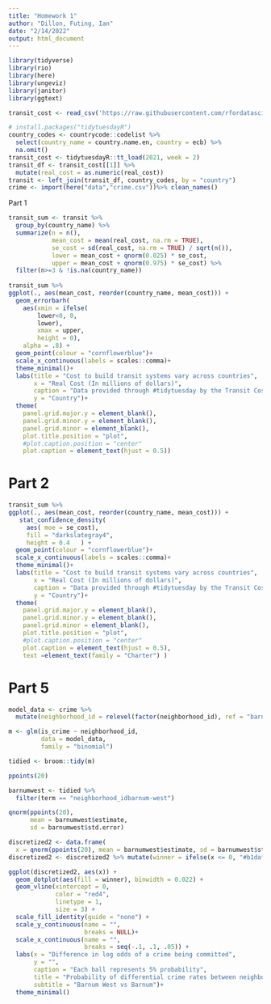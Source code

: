 ```yaml
---
title: "Homework 1"
author: "Dillon, Futing, Ian"
date: "2/14/2022"
output: html_document
---
```

```r
library(tidyverse)
library(rio)
library(here)
library(ungeviz)
library(janitor)
library(ggtext) 

transit_cost <- read_csv('https://raw.githubusercontent.com/rfordatascience/tidytuesday/master/data/2021/2021-01-05/transit_cost.csv')

# install.packages("tidytuesdayR")
country_codes <- countrycode::codelist %>% 
  select(country_name = country.name.en, country = ecb) %>% 
  na.omit()
transit_cost <- tidytuesdayR::tt_load(2021, week = 2) 
transit_df <- transit_cost[[1]] %>% 
  mutate(real_cost = as.numeric(real_cost))
transit <- left_join(transit_df, country_codes, by = "country")
crime <- import(here("data","crime.csv"))%>% clean_names()


```

Part 1
```r
transit_sum <- transit %>% 
  group_by(country_name) %>% 
  summarize(n = n(), 
            mean_cost = mean(real_cost, na.rm = TRUE), 
            se_cost = sd(real_cost, na.rm = TRUE) / sqrt(n()), 
            lower = mean_cost + qnorm(0.025) * se_cost,
            upper = mean_cost + qnorm(0.975) * se_cost) %>% 
  filter(n>=3 & !is.na(country_name)) 
  
transit_sum %>% 
ggplot(., aes(mean_cost, reorder(country_name, mean_cost))) +
  geom_errorbarh(
    aes(xmin = ifelse(
        lower<0, 0, 
        lower),
        xmax = upper, 
        height = 0), 
    alpha = .8) +
  geom_point(colour = "cornflowerblue")+
  scale_x_continuous(labels = scales::comma)+
  theme_minimal()+
  labs(title = "Cost to build transit systems vary across countries", 
       x = "Real Cost (In millions of dollars)", 
       caption = "Data provided through #tidytuesday by the Transit Costs Project", 
       y = "Country")+
  theme(
    panel.grid.major.y = element_blank(),
    panel.grid.minor.y = element_blank(),
    panel.grid.minor = element_blank(),
    plot.title.position = "plot", 
    #plot.caption.position = "center"
    plot.caption = element_text(hjust = 0.5))
```

# Part 2
```r
transit_sum %>% 
ggplot(., aes(mean_cost, reorder(country_name, mean_cost))) +
   stat_confidence_density(
     aes( moe = se_cost), 
     fill = "darkslategray4", 
     height = 0.4   ) +
  geom_point(colour = "cornflowerblue")+
  scale_x_continuous(labels = scales::comma)+
  theme_minimal()+
  labs(title = "Cost to build transit systems vary across countries", 
       x = "Real Cost (In millions of dollars)", 
       caption = "Data provided through #tidytuesday by the Transit Costs Project", 
       y = "Country")+
  theme(
    panel.grid.major.y = element_blank(),
    panel.grid.minor.y = element_blank(),
    panel.grid.minor = element_blank(),
    plot.title.position = "plot", 
    #plot.caption.position = "center"
    plot.caption = element_text(hjust = 0.5), 
    text =element_text(family = "Charter") )  

```




# Part 5
```r
model_data <- crime %>% 
  mutate(neighborhood_id = relevel(factor(neighborhood_id), ref = "barnum"))

m <- glm(is_crime ~ neighborhood_id, 
         data = model_data,
         family = "binomial")

tidied <- broom::tidy(m)

ppoints(20)

barnumwest <- tidied %>% 
  filter(term == "neighborhood_idbarnum-west")

qnorm(ppoints(20), 
      mean = barnumwest$estimate,
      sd = barnumwest$std.error)

discretized2 <- data.frame(
  x = qnorm(ppoints(20), mean = barnumwest$estimate, sd = barnumwest$std.error)) 
discretized2 <- discretized2 %>% mutate(winner = ifelse(x <= 0, "#b1daf4", "#f8f1a9"))

ggplot(discretized2, aes(x)) +
  geom_dotplot(aes(fill = winner), binwidth = 0.022) +
  geom_vline(xintercept = 0, 
             color = "red4", 
             linetype = 1, 
             size = 3) +
  scale_fill_identity(guide = "none") +
  scale_y_continuous(name = "", 
                     breaks = NULL)+
  scale_x_continuous(name = "", 
                     breaks = seq(-.1, .1, .05)) +
  labs(x = "Difference in log odds of a crime being committed",
       y = "",
       caption = "Each ball represents 5% probability",
       title = "Probability of differential crime rates between neighborhoods",
       subtitle = "Barnum West vs Barnum")+
  theme_minimal()
```


